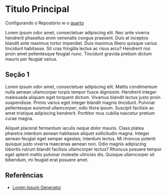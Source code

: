 # Titulo Principal {.unnumbered}

Configurando o Repostório w o [quarto](https://quarto.org/docs/books)

Lorem ipsum odor amet, consectetuer adipiscing elit. Nec ante viverra hendrerit phasellus enim venenatis congue praesent. Duis at inceptos blandit ante maximus tortor imperdiet. Duis maximus libero quisque varius tincidunt habitasse. Sit cras fringilla lectus ac risus arcu? Hendrerit nisi proin amet pellentesque feugiat nunc. Tincidunt gravida pretium dictum mauris per feugiat varius.

## Seção 1

Lorem ipsum odor amet, consectetuer adipiscing elit. Mattis condimentum nulla aenean ullamcorper turpis tempor fusce dignissim. Hendrerit integer malesuada aliquam eget torquent dictum. Vivamus blandit lectus justo proin suspendisse. Primis varius eget integer blandit magnis tincidunt. Pulvinar pellentesque euismod ullamcorper; odio litora ipsum. Suscipit facilisis ac amet tristique adipiscing hendrerit. Porttitor mus cubilia nascetur pretium curae magna.

Aliquet placerat fermentum iaculis neque dolor mauris. Class platea pharetra interdum aenean habitasse aliquet sollicitudin magna. Integer aenean feugiat eget semper egestas; interdum lectus. Mi rhoncus potenti quisque justo viverra maecenas aenean non. Odio magnis adipiscing lobortis rutrum blandit facilisis ullamcorper lectus? Rhoncus posuere tempor eget aptent mattis pulvinar molestie ultricies dis. Quisque ullamcorper sit bibendum, mi feugiat erat posuere amet.

## Referências

-   [Lorem Ipsum Generator](https://loremipsum.io/generator?n=1&t=p)